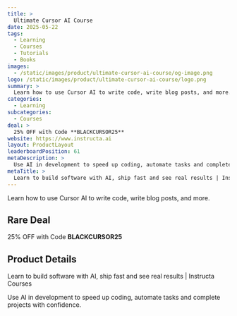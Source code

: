 ```yaml
---
title: >
  Ultimate Cursor AI Course
date: 2025-05-22
tags:
  - Learning
  - Courses
  - Tutorials
  - Books
images:
  - /static/images/product/ultimate-cursor-ai-course/og-image.png
logo: /static/images/product/ultimate-cursor-ai-course/logo.png
summary: >
  Learn how to use Cursor AI to write code, write blog posts, and more.
categories:
  - Learning
subcategories:
  - Courses
deal: >
  25% OFF with Code **BLACKCURSOR25**
website: https://www.instructa.ai
layout: ProductLayout
leaderboardPosition: 61
metaDescription: >
  Use AI in development to speed up coding, automate tasks and complete projects with confidence.
metaTitle: >
  Learn to build software with AI, ship fast and see real results | Instructa Courses
---
```

Learn how to use Cursor AI to write code, write blog posts, and more.

## Rare Deal

25% OFF with Code **BLACKCURSOR25**

## Product Details

Learn to build software with AI, ship fast and see real results | Instructa Courses

Use AI in development to speed up coding, automate tasks and complete projects with confidence.

